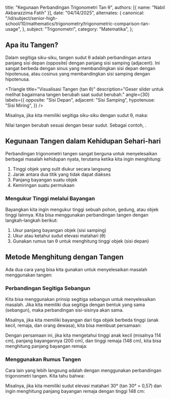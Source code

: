 
  title: "Kegunaan Perbandingan Trigonometri Tan θ",
  authors: [{ name: "Nabil Akbarazzima Fatih" }],
  date: "04/14/2025",
  alternates: {
    canonical:
      "/id/subject/senior-high-school/10/mathematics/trigonometry/trigonometric-comparison-tan-usage",
  },
  subject: "Trigonometri",
  category: "Matematika",
};

## Apa itu Tangen?

Dalam segitiga siku-siku, tangen sudut θ adalah perbandingan antara panjang sisi depan (opposite) dengan panjang sisi samping (adjacent). Ini sangat berbeda dengan sinus yang membandingkan sisi depan dengan hipotenusa, atau cosinus yang membandingkan sisi samping dengan hipotenusa.

<Triangle
  title="Visualisasi Tangen (tan θ)"
  description="Geser slider untuk melihat bagaimana tangen berubah saat sudut berubah."
  angle={30}
  labels={{
    opposite: "Sisi Depan",
    adjacent: "Sisi Samping",
    hypotenuse: "Sisi Miring",
  }}
/>

Misalnya, jika kita memiliki segitiga siku-siku dengan sudut θ, maka:

<BlockMath math="\tan \theta = \frac{\text{sisi depan}}{\text{sisi samping}}" />

Nilai tangen berubah sesuai dengan besar sudut. Sebagai contoh, <InlineMath math="\tan 30° = 0,57 \text{ atau } \frac{1}{\sqrt{3}}" />.

## Kegunaan Tangen dalam Kehidupan Sehari-hari

Perbandingan trigonometri tangen sangat berguna untuk menyelesaikan berbagai masalah kehidupan nyata, terutama ketika kita ingin menghitung:

1. Tinggi objek yang sulit diukur secara langsung
2. Jarak antara dua titik yang tidak dapat diakses
3. Panjang bayangan suatu objek
4. Kemiringan suatu permukaan

### Mengukur Tinggi melalui Bayangan

Bayangkan kita ingin mengukur tinggi sebuah pohon, gedung, atau objek tinggi lainnya. Kita bisa menggunakan perbandingan tangen dengan langkah-langkah berikut:

1. Ukur panjang bayangan objek (sisi samping)
2. Ukur atau ketahui sudut elevasi matahari (θ)
3. Gunakan rumus tan θ untuk menghitung tinggi objek (sisi depan)

<div className="mt-4">
  <BlockMath math="\text{tinggi objek} = \text{panjang bayangan} \times \tan \theta" />
</div>

<div className="mt-4">
  <Triangle
    title="Aplikasi Tangen dalam Pengukuran"
    description="Contoh segitiga yang terbentuk saat mengukur tinggi dengan bayangan."
    angle={30}
    labels={{
      opposite: "Tinggi Objek",
      adjacent: "Panjang Bayangan",
      hypotenuse: "",
    }}
  />
</div>

## Metode Menghitung dengan Tangen

Ada dua cara yang bisa kita gunakan untuk menyelesaikan masalah menggunakan tangen:

### Perbandingan Segitiga Sebangun

Kita bisa menggunakan prinsip segitiga sebangun untuk menyelesaikan masalah. Jika kita memiliki dua segitiga dengan bentuk yang sama (sebangun), maka perbandingan sisi-sisinya akan sama.

Misalnya, jika kita memiliki bayangan dari tiga objek berbeda tinggi (anak kecil, remaja, dan orang dewasa), kita bisa membuat persamaan:

<BlockMath math="\frac{\text{tinggi anak kecil}}{\text{panjang bayangan anak kecil}} = \frac{\text{tinggi remaja}}{\text{panjang bayangan remaja}} = \frac{\text{tinggi orang dewasa}}{\text{panjang bayangan orang dewasa}}" />

Dengan persamaan ini, jika kita mengetahui tinggi anak kecil (misalnya 114 cm), panjang bayangannya (200 cm), dan tinggi remaja (148 cm), kita bisa menghitung panjang bayangan remaja:

<div className="flex flex-col gap-4">
  <BlockMath math="\frac{114 \text{ cm}}{200 \text{ cm}} = \frac{148 \text{ cm}}{x \text{ cm}}" />
  <BlockMath math="x \text{ cm} = \frac{148 \text{ cm} \times 200 \text{ cm}}{114 \text{ cm}} = \frac{29.600 \text{ cm}}{114 \text{ cm}} = 259,65 \text{ cm}" />
</div>

### Menggunakan Rumus Tangen

Cara lain yang lebih langsung adalah dengan menggunakan perbandingan trigonometri tangen. Kita tahu bahwa:

<BlockMath math="\tan \theta = \frac{\text{sisi depan}}{\text{sisi samping}}" />

Misalnya, jika kita memiliki sudut elevasi matahari 30° (tan 30° = 0,57) dan ingin menghitung panjang bayangan remaja dengan tinggi 148 cm:

<div className="flex flex-col gap-4">
  <BlockMath math="\tan \theta = \frac{\text{tinggi remaja}}{\text{panjang bayangan remaja}}" />
  <BlockMath math="\tan 30° = \frac{148 \text{ cm}}{x \text{ cm}}" />
  <BlockMath math="0,57 = \frac{148 \text{ cm}}{x \text{ cm}}" />
  <BlockMath math="x \text{ cm} = \frac{148 \text{ cm}}{0,57} = 259,65 \text{ cm}" />
</div>

<div className="mt-4">
  <Triangle
    title="Sudut 30 Derajat dengan Tangen 0,57"
    description="Visualisasi segitiga dengan sudut 30° seperti pada contoh perhitungan."
    angle={30}
    labels={{
      opposite: "Tinggi Remaja",
      adjacent: "Panjang Bayangan Remaja",
      hypotenuse: "",
    }}
  />
</div>
